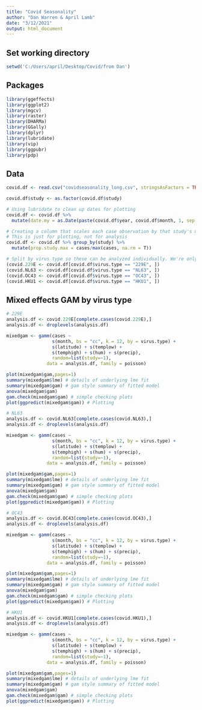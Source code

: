 ---
title: "Covid Seasonality"
author: "Dan Warren & April Lamb"
date: "3/12/2021"
output: html_document
---

## Set working directory
```{r setup}
setwd('C:/Users/april/Desktop/Covid/from Dan')
```

## Packages
```{r load, include=FALSE}
library(ggeffects)
library(ggplot2)
library(mgcv)
library(raster)
library(DHARMa)
library(GGally)
library(dplyr)
library(lubridate)
library(vip)
library(ggpubr)
library(pdp)
```

## Data
```{r data}
covid.df <- read.csv("covidseasonality_long.csv", stringsAsFactors = TRUE)

covid.df$study <- as.factor(covid.df$study)

# Using lubridate to clean up dates for plotting
covid.df <- covid.df %>%
  mutate(date.my = as.Date(paste(covid.df$year, covid.df$month, 1, sep = "-")))

# Creating a column that scales each case observation by that study's max
# This is just for plotting, not for analysis
covid.df <- covid.df %>% group_by(study) %>%
  mutate(prop.study.max = cases/max(cases, na.rm = T))

# Split by virus type so these can be analyzed individually. We're only interested in the following four.
(covid.229E <- covid.df[covid.df$virus.type == "229E", ])
(covid.NL63 <- covid.df[covid.df$virus.type == "NL63", ])
(covid.OC43 <- covid.df[covid.df$virus.type == "OC43", ])
(covid.HKU1 <- covid.df[covid.df$virus.type == "HKU1", ])

```

## Mixed effects GAM by virus type 

```{r}
# 229E
analysis.df <- covid.229E[complete.cases(covid.229E),]
analysis.df <- droplevels(analysis.df)

mixedgam <- gamm(cases ~ 
                 s(month, bs = "cc", k = 12, by = virus.type) + 
                 s(latitude) + s(templow) + 
                 s(temphigh) + s(hum) + s(precip), 
                 random=list(study=~1),
               data = analysis.df, family = poisson)

plot(mixedgam$gam,pages=1)
summary(mixedgam$lme) # details of underlying lme fit
summary(mixedgam$gam) # gam style summary of fitted model
anova(mixedgam$gam) 
gam.check(mixedgam$gam) # simple checking plots
plot(ggpredict(mixedgam$gam)) # Plotting

# NL63
analysis.df <- covid.NL63[complete.cases(covid.NL63),]
analysis.df <- droplevels(analysis.df)

mixedgam <- gamm(cases ~ 
                 s(month, bs = "cc", k = 12, by = virus.type) + 
                 s(latitude) + s(templow) + 
                 s(temphigh) + s(hum) + s(precip), 
                 random=list(study=~1),
               data = analysis.df, family = poisson)

plot(mixedgam$gam,pages=1)
summary(mixedgam$lme) # details of underlying lme fit
summary(mixedgam$gam) # gam style summary of fitted model
anova(mixedgam$gam) 
gam.check(mixedgam$gam) # simple checking plots
plot(ggpredict(mixedgam$gam)) # Plotting

# OC43
analysis.df <- covid.OC43[complete.cases(covid.OC43),]
analysis.df <- droplevels(analysis.df)

mixedgam <- gamm(cases ~ 
                 s(month, bs = "cc", k = 12, by = virus.type) + 
                 s(latitude) + s(templow) + 
                 s(temphigh) + s(hum) + s(precip), 
                 random=list(study=~1),
               data = analysis.df, family = poisson)

plot(mixedgam$gam,pages=1)
summary(mixedgam$lme) # details of underlying lme fit
summary(mixedgam$gam) # gam style summary of fitted model
anova(mixedgam$gam) 
gam.check(mixedgam$gam) # simple checking plots
plot(ggpredict(mixedgam$gam)) # Plotting

# HKU1
analysis.df <- covid.HKU1[complete.cases(covid.HKU1),]
analysis.df <- droplevels(analysis.df)

mixedgam <- gamm(cases ~ 
                 s(month, bs = "cc", k = 12, by = virus.type) + 
                 s(latitude) + s(templow) + 
                 s(temphigh) + s(hum) + s(precip), 
                 random=list(study=~1),
               data = analysis.df, family = poisson)

plot(mixedgam$gam,pages=1)
summary(mixedgam$lme) # details of underlying lme fit
summary(mixedgam$gam) # gam style summary of fitted model
anova(mixedgam$gam) 
gam.check(mixedgam$gam) # simple checking plots
plot(ggpredict(mixedgam$gam)) # Plotting

```


